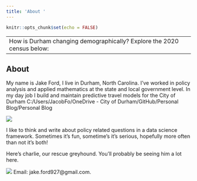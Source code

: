 ```yaml
---
title: 'About '
---
```


```r
knitr::opts_chunk$set(echo = FALSE)


```
---
How is Durham changing demographically? Explore the 2020 census below:
---


## About


My name is Jake Ford, I live in Durham, North Carolina. I've worked in policy analysis and applied mathematics at the state and local government level. In my day job I build and maintain predictive travel models for the City of Durham
C:/Users/JacobFo/OneDrive - City of Durham/GitHub/Personal Blog/Personal Blog

![](C:/Users/JacobFo/OneDrive - City of Durham/GitHub/Personal Blog/Personal Blog/Arizona.png) 


I like to think and write about policy related questions in a data science framework. Sometimes it's fun, sometime's it's serious, hopefully more often than not it's both! 


Here's charlie, our rescue greyhound. You'll probably be seeing him a lot here. 


![](C:/Users/JacobFo/OneDrive - City of Durham/GitHub/Personal Blog/Personal Blog/Longest Snoot.png) 
Email: jake.ford927@gmail.com. 




